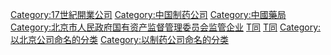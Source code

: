 [[Category:17世紀開業公司|Category:17世紀開業公司]]
[[Category:中国制药公司|Category:中国制药公司]]
[[Category:中國藥局|Category:中國藥局]]
[[Category:北京市人民政府国有资产监督管理委员会监管企业|Category:北京市人民政府国有资产监督管理委员会监管企业]]
[[Category:中成藥生產商|T同]]
[[Category:北京老字号|T同]]
[[Category:以北京公司命名的分类|Category:以北京公司命名的分类]]
[[Category:以制药公司命名的分类|Category:以制药公司命名的分类]]